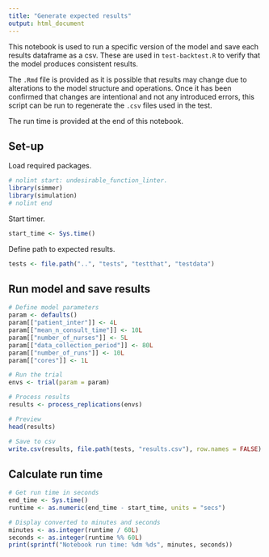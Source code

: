 ```yaml
---
title: "Generate expected results"
output: html_document
---
```


This notebook is used to run a specific version of the model and save each results dataframe as a csv. These are used in `test-backtest.R` to verify that the model produces consistent results.

The `.Rmd` file is provided as it is possible that results may change due to alterations to the model structure and operations. Once it has been confirmed that changes are intentional and not any introduced errors, this script can be run to regenerate the `.csv` files used in the test.

The run time is provided at the end of this notebook.

## Set-up

Load required packages.

```r
# nolint start: undesirable_function_linter.
library(simmer)
library(simulation)
# nolint end
```

Start timer.

```r
start_time <- Sys.time()
```

Define path to expected results.

```r
tests <- file.path("..", "tests", "testthat", "testdata")
```

## Run model and save results

```r
# Define model parameters
param <- defaults()
param[["patient_inter"]] <- 4L
param[["mean_n_consult_time"]] <- 10L
param[["number_of_nurses"]] <- 5L
param[["data_collection_period"]] <- 80L
param[["number_of_runs"]] <- 10L
param[["cores"]] <- 1L

# Run the trial
envs <- trial(param = param)
```

```r
# Process results
results <- process_replications(envs)

# Preview
head(results)

# Save to csv
write.csv(results, file.path(tests, "results.csv"), row.names = FALSE)
```

## Calculate run time

```r
# Get run time in seconds
end_time <- Sys.time()
runtime <- as.numeric(end_time - start_time, units = "secs")

# Display converted to minutes and seconds
minutes <- as.integer(runtime / 60L)
seconds <- as.integer(runtime %% 60L)
print(sprintf("Notebook run time: %dm %ds", minutes, seconds))
```
